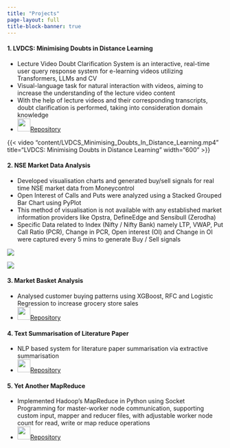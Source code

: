 ```yaml
---
title: "Projects"
page-layout: full
title-block-banner: true
---
```


<!-- ### Projects -->

#### 1. **LVDCS: Minimising Doubts in Distance Learning**
- Lecture Video Doubt Clarification System is an interactive, real-time user query response system for e-learning videos utilizing Transformers, LLMs and CV
- Visual-language task for natural interaction with videos, aiming to increase the understanding of the lecture video content
- With the help of lecture videos and their corresponding transcripts, doubt clarification is performed, taking into consideration domain knowledge
- <img src="https://github.githubassets.com/images/modules/logos_page/GitHub-Mark.png" width="30"/><a href="https://github.com/anaghapatill/LVDCS" target="_blank">Repository</a>

<!-- :::{#video-container style="text-align: center"}
<video controls style="width: 100%; max-width: 600px; height: auto;">
  <source src="content/LVDCS_Minimising_Doubts_In_Distance_Learning.mp4" type="video/mp4">
  Your browser does not support the video tag.
</video>
::: -->

{{< video "content/LVDCS_Minimising_Doubts_In_Distance_Learning.mp4" title="LVDCS: Minimising Doubts in Distance Learning" width="600" >}}

<!-- --- -->

#### 2. **NSE Market Data Analysis**
- Developed visualisation charts and generated buy/sell signals for real time NSE market data from Moneycontrol
- Open Interest of Calls and Puts were analyzed using a Stacked Grouped Bar Chart using PyPlot
- This method of visualisation is not available with any established market information providers like Opstra,
DefineEdge and Sensibull (Zerodha)
- Specific Data related to Index (Nifty / Nifty Bank) namely LTP, VWAP, Put Call Ratio (PCR), Change in PCR, Open interest (OI) and Change in OI were captured every 5 mins to generate Buy / Sell signals

::: {layout-ncol=2}
![](content/Options_Analytics.jpeg)

![](content/analytics.png)
:::

#### 3. **Market Basket Analysis**
- Analysed customer buying patterns using XGBoost, RFC and Logistic Regression to increase grocery store sales
- <img src="https://github.githubassets.com/images/modules/logos_page/GitHub-Mark.png" width="30"/><a href="https://github.com/anaghapatill/Market-Basket-Analysis" target="_blank">Repository</a>

#### 4. **Text Summarisation of Literature Paper**
- NLP based system for literature paper summarisation via extractive summarisation
- <img src="https://github.githubassets.com/images/modules/logos_page/GitHub-Mark.png" width="30"/><a href="https://github.com/anaghapatill/Text-Summarisation-of-Literature-Papers" target="_blank">Repository</a>

#### 5. **Yet Another MapReduce**
- Implemented Hadoop’s MapReduce in Python using Socket Programming for master-worker node communication, supporting
custom input, mapper and reducer files, with adjustable worker node count for read, write or map reduce operations
- <img src="https://github.githubassets.com/images/modules/logos_page/GitHub-Mark.png" width="30"/><a href="https://github.com/anaghapatill/Yet-Another-Map-Reduce" target="_blank">Repository</a>